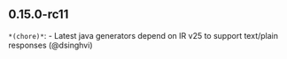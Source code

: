 ## 0.15.0-rc11
`*(chore)*`: - Latest java generators depend on IR v25 to support text/plain responses (@dsinghvi) 

